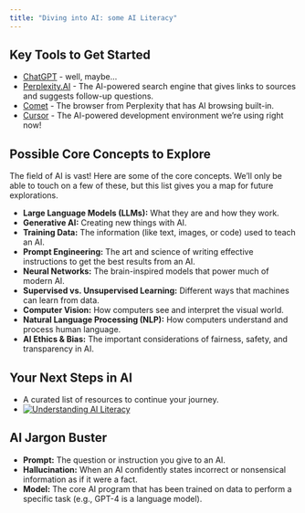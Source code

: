```yaml
---
title: "Diving into AI: some AI Literacy"
---
```


## Key Tools to Get Started

*   [ChatGPT](https://chat.openai.com/) - well, maybe...
*   [Perplexity.AI](https://www.perplexity.ai/) - The AI-powered search engine that gives links to sources and suggests follow-up questions.
*   [Comet](https://www.perplexity.ai/comet) - The browser from Perplexity that has AI browsing built-in.
*   [Cursor](https://cursor.sh/) - The AI-powered development environment we're using right now!

## Possible Core Concepts to Explore

The field of AI is vast! Here are some of the core concepts. We'll only be able to touch on a few of these, but this list gives you a map for future explorations.

*   **Large Language Models (LLMs):** What they are and how they work.
*   **Generative AI:** Creating new things with AI.
*   **Training Data:** The information (like text, images, or code) used to teach an AI.
*   **Prompt Engineering:** The art and science of writing effective instructions to get the best results from an AI.
*   **Neural Networks:** The brain-inspired models that power much of modern AI.
*   **Supervised vs. Unsupervised Learning:** Different ways that machines can learn from data.
*   **Computer Vision:** How computers see and interpret the visual world.
*   **Natural Language Processing (NLP):** How computers understand and process human language.
*   **AI Ethics & Bias:** The important considerations of fairness, safety, and transparency in AI.

## Your Next Steps in AI

*   A curated list of resources to continue your journey.
*   [![Understanding AI Literacy](https://img.youtube.com/vi/jrK3PsD3APk/0.jpg)](https://www.youtube.com/watch?v=jrK3PsD3APk)

## AI Jargon Buster

*   **Prompt:** The question or instruction you give to an AI.
*   **Hallucination:** When an AI confidently states incorrect or nonsensical information as if it were a fact.
*   **Model:** The core AI program that has been trained on data to perform a specific task (e.g., GPT-4 is a language model).
